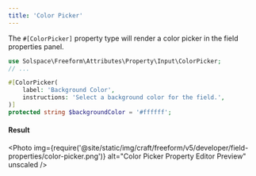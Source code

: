 ```yaml
---
title: 'Color Picker'
---
```



The `#[ColorPicker]` property type will render a color picker in the field properties panel.

```php showLineNumbers
use Solspace\Freeform\Attributes\Property\Input\ColorPicker;
// ...

#[ColorPicker(
    label: 'Background Color',
    instructions: 'Select a background color for the field.',
)]
protected string $backgroundColor = '#ffffff';
```

#### Result
<Photo
  img={require('@site/static/img/craft/freeform/v5/developer/field-properties/color-picker.png')}
  alt="Color Picker Property Editor Preview"
  unscaled
/>
